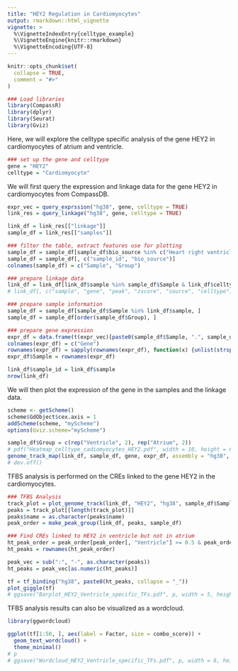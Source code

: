 ```yaml
---
title: "HEY2 Regulation in Cardiomyocytes"
output: rmarkdown::html_vignette
vignette: >
  %\VignetteIndexEntry{celltype_example}
  %\VignetteEngine{knitr::rmarkdown}
  %\VignetteEncoding{UTF-8}
---
```


```r
knitr::opts_chunk$set(
  collapse = TRUE,
  comment = "#>"
)
```

```r
### Load libraries
library(CompassR)
library(dplyr)
library(Seurat)
library(Gviz)
```

Here, we will explore the celltype specific analysis of the gene HEY2 in cardiomyocytes of atrium and ventricle. 
```r
### set up the gene and celltype
gene = "HEY2"
celltype = "Cardiomyocyte"
```

We will first query the expression and linkage data for the gene HEY2 in cardiomyocytes from CompassDB. 
```r
expr_vec = query_exprssion("hg38", gene, celltype = TRUE)
link_res = query_linkage("hg38", gene, celltype = TRUE)

link_df = link_res[["linkage"]]
sample_df = link_res[["samples"]]

### filter the table, extract features use for plotting
sample_df = sample_df[sample_df$bio_source %in% c("Heart right ventricle", "Left cardiac atrium"), ]
sample_df = sample_df[, c("sample_id", "bio_source")]
colnames(sample_df) = c("Sample", "Group")

### prepare linkage data
link_df = link_df[link_df$sample %in% sample_df$Sample & link_df$celltype == celltype, ]
# link_df[, c("sample", "gene", "peak", "zscore", "source", "celltype")]

### prepare sample information
sample_df = sample_df[sample_df$Sample %in% link_df$sample, ]
sample_df = sample_df[order(sample_df$Group), ]

### prepare gene expression
expr_df = data.frame(t(expr_vec)[paste0(sample_df$Sample, ".", sample_df$Sample, ".RNA.", celltype), ])
colnames(expr_df) = c("Gene")
rownames(expr_df) = sapply(rownames(expr_df), function(x) {unlist(strsplit(x, "\\."))[1]})
expr_df$Sample = rownames(expr_df)

link_df$sample_id = link_df$sample
nrow(link_df)
```

We will then plot the expression of the gene in the samples and the linkage data. 
```r
scheme <- getScheme()
scheme$GdObject$cex.axis = 1
addScheme(scheme, "myScheme")
options(Gviz.scheme="myScheme")

sample_df$Group = c(rep("Ventricle", 2), rep("Atrium", 2))
# pdf("Heatmap_celltype_cadiomyocytes_HEY2.pdf", width = 10, height = 6)
genome_track_map(link_df, sample_df, gene, expr_df, assembly = "hg38", legend.position="left", t = -30, b = 30)
# dev.off()
```

TFBS analysis is performed on the CREs linked to the gene HEY2 in the cardiomyocytes.
```r
### TFBS Analysis
track_plot = plot_genome_track(link_df, "HEY2", "hg38", sample_df$Sample)
peaks = track_plot[[length(track_plot)]]
peaks$name = as.character(peaks$name)
peak_order = make_peak_group(link_df, peaks, sample_df)

### Find CREs linked to HEY2 in ventricle but not in atrium
ht_peak_order = peak_order[peak_order[, "Ventricle"] >= 0.5 & peak_order[, "Atrium"]<0.5, ]
ht_peaks = rownames(ht_peak_order)

peak_vec = sub(":", "-", as.character(peaks))
ht_peaks = peak_vec[as.numeric(ht_peaks)]

tf = tf_binding("hg38", paste0(ht_peaks, collapse = "_"))
plot_giggle(tf)
# ggsave("Barplot_HEY2_Ventricle_specific_TFs.pdf", p, width = 5, height = 5)
```

TFBS analysis results can also be visualized as a wordcloud.
```r
library(ggwordcloud)

ggplot(tf[1:50, ], aes(label = Factor, size = combo_score)) +
  geom_text_wordcloud() +
  theme_minimal()
# p
# ggsave("Wordcloud_HEY2_Ventricle_specific_TFs.pdf", p, width = 6, height = 5)

```

